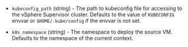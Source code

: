 <!-- Code generated from the comments of the ConnectK8sConfig struct in builder/vsphere/supervisor/step_connect_k8s.go; DO NOT EDIT MANUALLY -->

- `kubeconfig_path` (string) - The path to kubeconfig file for accessing to the vSphere Supervisor cluster. Defaults to the value of `KUBECONFIG` envvar or `$HOME/.kube/config` if the envvar is not set.

- `k8s_namespace` (string) - The namespace to deploy the source VM. Defaults to the namespace of the current context.

<!-- End of code generated from the comments of the ConnectK8sConfig struct in builder/vsphere/supervisor/step_connect_k8s.go; -->
